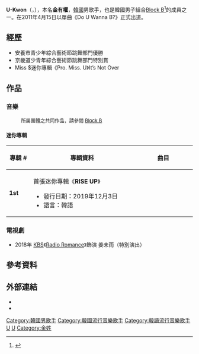 {{藝人
|姓名 = U-Kwon
|類型 = 男歌手
|圖片 = 
|圖片尺寸 = 350px
|圖片簡介 = 
|外文名 = 김유권
|外文 = ko
|羅馬拼音 = Kim Yu Kwon
|原名 = 金有權
|暱稱 = 
|國籍 = {{KOR}}
|出生日期 = {{birth_date_and_age|1992|4|9}}
|出生地點 = {{KOR}}[[京畿道|京畿道]][[水原市|水原市]][[長安區_(水原市)|長安區]]
|宗教信仰 = 
|語言 = [[韓語|韓語]]、[[日語|日語]]
|職業 = [[歌手|歌手]]、[[舞者|舞者]]
|教育程度 = 安養工業高級中學<br/>數位首爾文化藝術大學 表演藝術系
|家庭成員 = 
|出道作品 = 
|出道日期 = 2011年4月15日
|代表作品 = 
|活躍年代 = 
|唱片公司 = 
|經紀公司 = Stardom娱乐（2011年至2013年）<br />Seven Seasons（2013年至2016年）<br />KQ娛樂（Seven Seasons）（2016年至今）
|相關團體 = [[Block_B|Block B]]
|網站 = 
}}
{{Korean
|title= 金有權 
|hangul= 김유권 
|hanja= 金有權
|rr= Kim Yu-Kwon
|mr= Kim Yu-Kwon
}}

'''U-Kwon'''（{{lang-ko|'''유권'''}}，{{bd|1992年|4月9日|}}），本名'''金有權'''，[[韓國|韓國]]男歌手，也是韓國男子組合[[Block_B|Block B]]<ref name="Block B Offical Website">{{cite news|url=http://cafe.daum.net/BB-Club|title=Block B Official Website|access-date=2013-03-30|archive-url=https://web.archive.org/web/20140901201915/http://cafe.daum.net/BB-Club|archive-date=2014-09-01|dead-url=yes}}</ref>的成員之一。在2011年4月15日以單曲《Do U Wanna B?》正式出道。

== 經歷 ==
* 安養市青少年綜合藝術節跳舞部門優勝
* 京畿道少青年綜合藝術節跳舞部門特別賞
* Miss $迷你專輯《Pro. Miss. U》It’s Not Over

== 作品 ==
=== 音樂 ===
:<div style="font-size:small">所屬團體之共同作品，請參閱 [[Block_B|Block B]]</div>
==== 迷你專輯 ====
{| class="wikitable" style="text-align:center"
!width="60px"| 專輯 #
!width="350px"| 專輯資料
!width="200px"| 曲目
|- bgcolor="#FFFF99"
|'''1st'''
| align="left"|首張迷你專輯《'''RISE UP'''》
* 發行日期：2019年12月3日
* 語言：韓語
| align="left" style="font-size: 85%;"|
{{hidden|曲目|
# Rise Up (Feat. {{link-ko|Koonta|쿤타}})
# '''FUEGO (Feat. {{link-ko|雷鬼像江一樣平和|레게 강 같은 평화|雷鬼像江一樣平和}})'''}}
|}
=== 電視劇 ===
* 2018年 [[KBS|KBS]]《[[Radio_Romance|Radio Romance]]》飾演 姜未雨（特別演出）

== 參考資料 ==
{{reflist}}

== 外部連結 ==
* {{instagram|uk_0530|U-Kwon}}
* {{twitter|ondal44|U-Kwon}}

{{Block B}}

[[Category:韓國男歌手|Category:韓國男歌手]]
[[Category:韓國流行音樂歌手|Category:韓國流行音樂歌手]]
[[Category:韓語流行音樂歌手|Category:韓語流行音樂歌手]]
[[Category:京畿道出身人物|U]]
[[Category:水原市出身人物|U]]
[[Category:金姓|Category:金姓]]